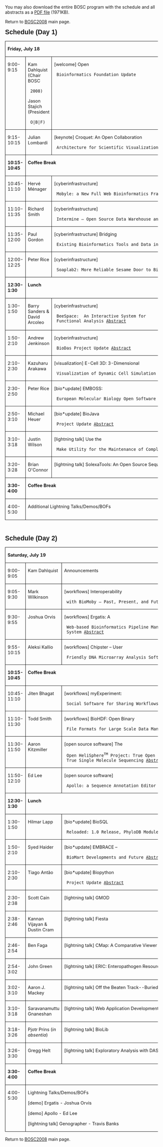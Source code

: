 You may also download the entire BOSC program with the schedule and all abstracts as a [http://www.open-bio.org/w/images/b/b6/BOSC2008_program.pdf PDF file] (1971KB).

Return to [[BOSC_2008 | BOSC2008]] main page.

<div class=Section1>

<p class=MsoNormal style='margin-left:.25in;text-indent:-.25in'><b
style='mso-bidi-font-weight:normal'><span style='font-size:16.0pt;font-family:
Arial'>Schedule (Day 1)</span></b></p>

<table class=MsoTableGrid border=1 cellspacing=0 cellpadding=0
 style='border-collapse:collapse;border:none;mso-border-alt:solid windowtext .5pt;
 mso-yfti-tbllook:480;mso-padding-alt:0in 5.4pt 0in 5.4pt;mso-border-insideh:
 .5pt solid windowtext;mso-border-insidev:.5pt solid windowtext'>
 <tr style='mso-yfti-irow:0;mso-yfti-firstrow:yes'>
  <td width=638 colspan=3 valign=top style='width:6.65in;border:solid windowtext 1.0pt;
  mso-border-alt:solid windowtext .5pt;padding:0in 5.4pt 0in 5.4pt'>
  <p class=MsoNormal><b style='mso-bidi-font-weight:normal'><span
  style='font-size:11.0pt'>Friday, July 18</span></b></p>
  <p class=MsoNormal><b style='mso-bidi-font-weight:normal'><span
  style='font-size:11.0pt'></span></b></p>
  </td>
 </tr>
 <tr style='mso-yfti-irow:1'>
  <td width=95 valign=top style='width:71.4pt;border:solid windowtext 1.0pt;
  border-top:none;mso-border-top-alt:solid windowtext .5pt;mso-border-alt:solid windowtext .5pt;
  padding:0in 5.4pt 0in 5.4pt'>
  <p class=MsoNormal><span style='font-size:11.0pt'>9:00-9:15</span></p>
  </td>
  <td width=136 valign=top style='width:102.0pt;border-top:none;border-left:
  none;border-bottom:solid windowtext 1.0pt;border-right:solid windowtext 1.0pt;
  mso-border-top-alt:solid windowtext .5pt;mso-border-left-alt:solid windowtext .5pt;
  mso-border-alt:solid windowtext .5pt;padding:0in 5.4pt 0in 5.4pt'>
  <p class=MsoNormal><span style='font-size:11.0pt'>Kam Dahlquist (Chair BOSC
  2008)</span></p>
  <p class=MsoNormal><span style='font-size:11.0pt'>Jason Stajich (President
  O|B|F)</span></p>
  </td>
  <td width=407 valign=top style='width:305.4pt;border-top:none;border-left:
  none;border-bottom:solid windowtext 1.0pt;border-right:solid windowtext 1.0pt;
  mso-border-top-alt:solid windowtext .5pt;mso-border-left-alt:solid windowtext .5pt;
  mso-border-alt:solid windowtext .5pt;padding:0in 5.4pt 0in 5.4pt'>
  <p class=MsoNormal><span style='font-size:11.0pt'>[welcome] Open
  Bioinformatics Foundation Update</span></p>
  </td>
 </tr>
 <tr style='mso-yfti-irow:2'>
  <td width=95 valign=top style='width:71.4pt;border:solid windowtext 1.0pt;
  border-top:none;mso-border-top-alt:solid windowtext .5pt;mso-border-alt:solid windowtext .5pt;
  padding:0in 5.4pt 0in 5.4pt'>
  <p class=MsoNormal><span style='font-size:11.0pt'>9:15-10:15</span></p>
  </td>
  <td width=136 valign=top style='width:102.0pt;border-top:none;border-left:
  none;border-bottom:solid windowtext 1.0pt;border-right:solid windowtext 1.0pt;
  mso-border-top-alt:solid windowtext .5pt;mso-border-left-alt:solid windowtext .5pt;
  mso-border-alt:solid windowtext .5pt;padding:0in 5.4pt 0in 5.4pt'>
  <p class=MsoNormal><span style='font-size:11.0pt'>Julian Lombardi</span></p>
  </td>
  <td width=407 valign=top style='width:305.4pt;border-top:none;border-left:
  none;border-bottom:solid windowtext 1.0pt;border-right:solid windowtext 1.0pt;
  mso-border-top-alt:solid windowtext .5pt;mso-border-left-alt:solid windowtext .5pt;
  mso-border-alt:solid windowtext .5pt;padding:0in 5.4pt 0in 5.4pt'>
  <p class=MsoNormal><span lang=EN style='font-size:11.0pt;mso-ansi-language:
  EN;mso-bidi-font-weight:bold'>[keynote] Croquet: An Open Collaboration
  Architecture for Scientific Visualization and Simulation</span><span
  style='font-size:11.0pt'></span></p>
  </td>
 </tr>
 <tr style='mso-yfti-irow:3'>
  <td width=95 valign=top style='width:71.4pt;border:solid windowtext 1.0pt;
  border-top:none;mso-border-top-alt:solid windowtext .5pt;mso-border-alt:solid windowtext .5pt;
  padding:0in 5.4pt 0in 5.4pt'>
  <p class=MsoNormal><b style='mso-bidi-font-weight:normal'><span
  style='font-size:11.0pt'>10:15-10:45</span></b></p>
  </td>
  <td width=543 colspan=2 valign=top style='width:407.4pt;border-top:none;
  border-left:none;border-bottom:solid windowtext 1.0pt;border-right:solid windowtext 1.0pt;
  mso-border-top-alt:solid windowtext .5pt;mso-border-left-alt:solid windowtext .5pt;
  mso-border-alt:solid windowtext .5pt;padding:0in 5.4pt 0in 5.4pt'>
  <p class=MsoNormal><b style='mso-bidi-font-weight:normal'><span
  style='font-size:11.0pt'>Coffee Break</span></b></p>
  <p class=MsoNormal><b style='mso-bidi-font-weight:normal'><span
  style='font-size:11.0pt'></span></b></p>
  </td>
 </tr>
 <tr style='mso-yfti-irow:4'>
  <td width=95 valign=top style='width:71.4pt;border:solid windowtext 1.0pt;
  border-top:none;mso-border-top-alt:solid windowtext .5pt;mso-border-alt:solid windowtext .5pt;
  padding:0in 5.4pt 0in 5.4pt'>
  <p class=MsoNormal><span style='font-size:11.0pt'>10:45-11:10</span></p>
  </td>
  <td width=136 valign=top style='width:102.0pt;border-top:none;border-left:
  none;border-bottom:solid windowtext 1.0pt;border-right:solid windowtext 1.0pt;
  mso-border-top-alt:solid windowtext .5pt;mso-border-left-alt:solid windowtext .5pt;
  mso-border-alt:solid windowtext .5pt;padding:0in 5.4pt 0in 5.4pt'>
  <p class=MsoNormal><span style='font-size:11.0pt'>Hervé Ménager </span></p>
  </td>
  <td width=407 valign=top style='width:305.4pt;border-top:none;border-left:
  none;border-bottom:solid windowtext 1.0pt;border-right:solid windowtext 1.0pt;
  mso-border-top-alt:solid windowtext .5pt;mso-border-left-alt:solid windowtext .5pt;
  mso-border-alt:solid windowtext .5pt;padding:0in 5.4pt 0in 5.4pt'>
  <p class=MsoNormal><span style='font-size:11.0pt'>[cyberinfrastructure]
  Mobyle: a New Full Web Bioinformatics Framework [http://www.open-bio.org/w/images/c/c7/Menager_Mobyle_abstract.pdf Abstract]</span></p>
  </td>
 </tr>
 <tr style='mso-yfti-irow:5'>
  <td width=95 valign=top style='width:71.4pt;border:solid windowtext 1.0pt;
  border-top:none;mso-border-top-alt:solid windowtext .5pt;mso-border-alt:solid windowtext .5pt;
  padding:0in 5.4pt 0in 5.4pt'>
  <p class=MsoNormal><span style='font-size:11.0pt'>11:10-11:35</span></p>
  </td>
  <td width=136 valign=top style='width:102.0pt;border-top:none;border-left:
  none;border-bottom:solid windowtext 1.0pt;border-right:solid windowtext 1.0pt;
  mso-border-top-alt:solid windowtext .5pt;mso-border-left-alt:solid windowtext .5pt;
  mso-border-alt:solid windowtext .5pt;padding:0in 5.4pt 0in 5.4pt'>
  <p class=MsoNormal><span style='font-size:11.0pt'>Richard Smith</span></p>
  </td>
  <td width=407 valign=top style='width:305.4pt;border-top:none;border-left:
  none;border-bottom:solid windowtext 1.0pt;border-right:solid windowtext 1.0pt;
  mso-border-top-alt:solid windowtext .5pt;mso-border-left-alt:solid windowtext .5pt;
  mso-border-alt:solid windowtext .5pt;padding:0in 5.4pt 0in 5.4pt'>
  <p class=MsoNormal><span style='font-size:11.0pt'>[cyberinfrastructure]
  Intermine – Open Source Data Warehouse and Query Interface [http://www.open-bio.org/w/images/e/e5/Smith_R_Intermine_abstract.pdf Abstract]</span></p>
  </td>
 </tr>
 <tr style='mso-yfti-irow:6'>
  <td width=95 valign=top style='width:71.4pt;border:solid windowtext 1.0pt;
  border-top:none;mso-border-top-alt:solid windowtext .5pt;mso-border-alt:solid windowtext .5pt;
  padding:0in 5.4pt 0in 5.4pt'>
  <p class=MsoNormal><span style='font-size:11.0pt'>11:35-12:00</span></p>
  </td>
  <td width=136 valign=top style='width:102.0pt;border-top:none;border-left:
  none;border-bottom:solid windowtext 1.0pt;border-right:solid windowtext 1.0pt;
  mso-border-top-alt:solid windowtext .5pt;mso-border-left-alt:solid windowtext .5pt;
  mso-border-alt:solid windowtext .5pt;padding:0in 5.4pt 0in 5.4pt'>
  <p class=MsoNormal><span style='font-size:11.0pt'>Paul Gordon</span></p>
  </td>
  <td width=407 valign=top style='width:305.4pt;border-top:none;border-left:
  none;border-bottom:solid windowtext 1.0pt;border-right:solid windowtext 1.0pt;
  mso-border-top-alt:solid windowtext .5pt;mso-border-left-alt:solid windowtext .5pt;
  mso-border-alt:solid windowtext .5pt;padding:0in 5.4pt 0in 5.4pt'>
  <p class=MsoNormal><span style='font-size:11.0pt'>[cyberinfrastructure] Bridging
  Existing Bioinformatics Tools and Data into Semantic Web Services [http://www.open-bio.org/w/images/6/69/Gordon_SemanticWeb_abstract.pdf Abstract]</span></p>
  </td>
 </tr>
 <tr style='mso-yfti-irow:7'>
  <td width=95 valign=top style='width:71.4pt;border:solid windowtext 1.0pt;
  border-top:none;mso-border-top-alt:solid windowtext .5pt;mso-border-alt:solid windowtext .5pt;
  padding:0in 5.4pt 0in 5.4pt'>
  <p class=MsoNormal><span style='font-size:11.0pt'>12:00-12:25</span></p>
  </td>
  <td width=136 valign=top style='width:102.0pt;border-top:none;border-left:
  none;border-bottom:solid windowtext 1.0pt;border-right:solid windowtext 1.0pt;
  mso-border-top-alt:solid windowtext .5pt;mso-border-left-alt:solid windowtext .5pt;
  mso-border-alt:solid windowtext .5pt;padding:0in 5.4pt 0in 5.4pt'>
  <p class=MsoNormal><span style='font-size:11.0pt'>Peter Rice</span></p>
  </td>
  <td width=407 valign=top style='width:305.4pt;border-top:none;border-left:
  none;border-bottom:solid windowtext 1.0pt;border-right:solid windowtext 1.0pt;
  mso-border-top-alt:solid windowtext .5pt;mso-border-left-alt:solid windowtext .5pt;
  mso-border-alt:solid windowtext .5pt;padding:0in 5.4pt 0in 5.4pt'>
  <p class=MsoNormal><span style='font-size:11.0pt'>[cyberinfrastructure]
  Soaplab2: More Reliable Sesame Door to Bioinformatics Programs [http://www.open-bio.org/w/images/3/3c/Rice_Soaplab2_abstract.pdf Abstract]</span></p>
  </td>
 </tr>
 <tr style='mso-yfti-irow:8'>
  <td width=95 valign=top style='width:71.4pt;border:solid windowtext 1.0pt;
  border-top:none;mso-border-top-alt:solid windowtext .5pt;mso-border-alt:solid windowtext .5pt;
  padding:0in 5.4pt 0in 5.4pt'>
  <p class=MsoNormal><b style='mso-bidi-font-weight:normal'><span
  style='font-size:11.0pt'>12:30-1:30</span></b></p>
  </td>
  <td width=543 colspan=2 valign=top style='width:407.4pt;border-top:none;
  border-left:none;border-bottom:solid windowtext 1.0pt;border-right:solid windowtext 1.0pt;
  mso-border-top-alt:solid windowtext .5pt;mso-border-left-alt:solid windowtext .5pt;
  mso-border-alt:solid windowtext .5pt;padding:0in 5.4pt 0in 5.4pt'>
  <p class=MsoNormal><b style='mso-bidi-font-weight:normal'><span
  style='font-size:11.0pt'>Lunch</span></b></p>
  <p class=MsoNormal><b style='mso-bidi-font-weight:normal'><span
  style='font-size:11.0pt'></span></b></p>
  </td>
 </tr>
 <tr style='mso-yfti-irow:9'>
  <td width=95 valign=top style='width:71.4pt;border:solid windowtext 1.0pt;
  border-top:none;mso-border-top-alt:solid windowtext .5pt;mso-border-alt:solid windowtext .5pt;
  padding:0in 5.4pt 0in 5.4pt'>
  <p class=MsoNormal><span style='font-size:11.0pt'>1:30-1:50</span></p>
  </td>
  <td width=136 valign=top style='width:102.0pt;border-top:none;border-left:
  none;border-bottom:solid windowtext 1.0pt;border-right:solid windowtext 1.0pt;
  mso-border-top-alt:solid windowtext .5pt;mso-border-left-alt:solid windowtext .5pt;
  mso-border-alt:solid windowtext .5pt;padding:0in 5.4pt 0in 5.4pt'>
  <p class=MsoNormal><span style='font-size:11.0pt'>Barry Sanders &amp; David Arcoleo</span></p>
  </td>
  <td width=407 valign=top style='width:305.4pt;border-top:none;border-left:
  none;border-bottom:solid windowtext 1.0pt;border-right:solid windowtext 1.0pt;
  mso-border-top-alt:solid windowtext .5pt;mso-border-left-alt:solid windowtext .5pt;
  mso-border-alt:solid windowtext .5pt;padding:0in 5.4pt 0in 5.4pt'>
  <p class=MsoNormal><span style='font-size:11.0pt'>[cyberinfrastructure]
  BeeSpace:<span style='mso-spacerun:yes'>  </span>An Interactive System for
  Functional Analysis [http://www.open-bio.org/w/images/2/27/Sanders_Arcoleo_BeeSpace_abstract.pdf Abstract]</span></p>
  </td>
 </tr>
 <tr style='mso-yfti-irow:10'>
  <td width=95 valign=top style='width:71.4pt;border:solid windowtext 1.0pt;
  border-top:none;mso-border-top-alt:solid windowtext .5pt;mso-border-alt:solid windowtext .5pt;
  padding:0in 5.4pt 0in 5.4pt'>
  <p class=MsoNormal><span style='font-size:11.0pt'>1:50-2:10</span></p>
  </td>
  <td width=136 valign=top style='width:102.0pt;border-top:none;border-left:
  none;border-bottom:solid windowtext 1.0pt;border-right:solid windowtext 1.0pt;
  mso-border-top-alt:solid windowtext .5pt;mso-border-left-alt:solid windowtext .5pt;
  mso-border-alt:solid windowtext .5pt;padding:0in 5.4pt 0in 5.4pt'>
  <p class=MsoNormal><span style='font-size:11.0pt'>Andrew Jenkinson</span></p>
  <p class=MsoNormal><span style='font-size:11.0pt'></span></p>
  </td>
  <td width=407 valign=top style='width:305.4pt;border-top:none;border-left:
  none;border-bottom:solid windowtext 1.0pt;border-right:solid windowtext 1.0pt;
  mso-border-top-alt:solid windowtext .5pt;mso-border-left-alt:solid windowtext .5pt;
  mso-border-alt:solid windowtext .5pt;padding:0in 5.4pt 0in 5.4pt'>
  <p class=MsoNormal><span style='font-size:11.0pt'>[cyberinfrastructure]
  BioDas Project Update [http://www.open-bio.org/w/images/6/6c/Jenkinson_BioDas_abstract.pdf Abstract]</span></p>
  </td>
 </tr>
 <tr style='mso-yfti-irow:11'>
  <td width=95 valign=top style='width:71.4pt;border:solid windowtext 1.0pt;
  border-top:none;mso-border-top-alt:solid windowtext .5pt;mso-border-alt:solid windowtext .5pt;
  padding:0in 5.4pt 0in 5.4pt'>
  <p class=MsoNormal><span style='font-size:11.0pt'>2:10-2:30</span></p>
  </td>
  <td width=136 valign=top style='width:102.0pt;border-top:none;border-left:
  none;border-bottom:solid windowtext 1.0pt;border-right:solid windowtext 1.0pt;
  mso-border-top-alt:solid windowtext .5pt;mso-border-left-alt:solid windowtext .5pt;
  mso-border-alt:solid windowtext .5pt;padding:0in 5.4pt 0in 5.4pt'>
  <p class=MsoNormal><span style='font-size:11.0pt'>Kazuharu Arakawa</span></p>
  </td>
  <td width=407 valign=top style='width:305.4pt;border-top:none;border-left:
  none;border-bottom:solid windowtext 1.0pt;border-right:solid windowtext 1.0pt;
  mso-border-top-alt:solid windowtext .5pt;mso-border-left-alt:solid windowtext .5pt;
  mso-border-alt:solid windowtext .5pt;padding:0in 5.4pt 0in 5.4pt'>
  <p class=MsoNormal><span style='font-size:11.0pt'>[visualization] E-Cell 3D: 3-Dimensional
  Visualization of Dynamic Cell Simulation [http://www.open-bio.org/w/images/2/20/Arakawa_E-Cell3D_abstract.pdf Abstract]</span></p>
  </td>
 </tr>
 <tr style='mso-yfti-irow:12'>
  <td width=95 valign=top style='width:71.4pt;border:solid windowtext 1.0pt;
  border-top:none;mso-border-top-alt:solid windowtext .5pt;mso-border-alt:solid windowtext .5pt;
  padding:0in 5.4pt 0in 5.4pt'>
  <p class=MsoNormal><span style='font-size:11.0pt'>2:30-2:50</span></p>
  </td>
  <td width=136 valign=top style='width:102.0pt;border-top:none;border-left:
  none;border-bottom:solid windowtext 1.0pt;border-right:solid windowtext 1.0pt;
  mso-border-top-alt:solid windowtext .5pt;mso-border-left-alt:solid windowtext .5pt;
  mso-border-alt:solid windowtext .5pt;padding:0in 5.4pt 0in 5.4pt'>
  <p class=MsoNormal><span style='font-size:11.0pt'>Peter Rice</span></p>
  </td>
  <td width=407 valign=top style='width:305.4pt;border-top:none;border-left:
  none;border-bottom:solid windowtext 1.0pt;border-right:solid windowtext 1.0pt;
  mso-border-top-alt:solid windowtext .5pt;mso-border-left-alt:solid windowtext .5pt;
  mso-border-alt:solid windowtext .5pt;padding:0in 5.4pt 0in 5.4pt'>
  <p class=MsoNormal><span style='font-size:11.0pt'>[bio*update] EMBOSS:
  European Molecular Biology Open Software Suite [http://www.open-bio.org/w/images/c/ca/Rice_EMBOSS_abstract.pdf Abstract]</span></p>
  </td>
 </tr>
 <tr style='mso-yfti-irow:13'>
  <td width=95 valign=top style='width:71.4pt;border:solid windowtext 1.0pt;
  border-top:none;mso-border-top-alt:solid windowtext .5pt;mso-border-alt:solid windowtext .5pt;
  padding:0in 5.4pt 0in 5.4pt'>
  <p class=MsoNormal><span style='font-size:11.0pt'>2:50-3:10</span></p>
  </td>
  <td width=136 valign=top style='width:102.0pt;border-top:none;border-left:
  none;border-bottom:solid windowtext 1.0pt;border-right:solid windowtext 1.0pt;
  mso-border-top-alt:solid windowtext .5pt;mso-border-left-alt:solid windowtext .5pt;
  mso-border-alt:solid windowtext .5pt;padding:0in 5.4pt 0in 5.4pt'>
  <p class=MsoNormal><span style='font-size:11.0pt'>Michael Heuer</span></p>
  <p class=MsoNormal><span style='font-size:11.0pt'></span></p>
  </td>
  <td width=407 valign=top style='width:305.4pt;border-top:none;border-left:
  none;border-bottom:solid windowtext 1.0pt;border-right:solid windowtext 1.0pt;
  mso-border-top-alt:solid windowtext .5pt;mso-border-left-alt:solid windowtext .5pt;
  mso-border-alt:solid windowtext .5pt;padding:0in 5.4pt 0in 5.4pt'>
  <p class=MsoNormal><span style='font-size:11.0pt'>[bio*update] BioJava
  Project Update [http://www.open-bio.org/w/images/1/10/Heuer_BioJava_abstract.pdf Abstract]</span></p>
  </td>
 </tr>
 <tr style='mso-yfti-irow:14'>
  <td width=95 valign=top style='width:71.4pt;border:solid windowtext 1.0pt;
  border-top:none;mso-border-top-alt:solid windowtext .5pt;mso-border-alt:solid windowtext .5pt;
  padding:0in 5.4pt 0in 5.4pt'>
  <p class=MsoNormal><span style='font-size:11.0pt'>3:10-3:18</span></p>
  </td>
  <td width=136 valign=top style='width:102.0pt;border-top:none;border-left:
  none;border-bottom:solid windowtext 1.0pt;border-right:solid windowtext 1.0pt;
  mso-border-top-alt:solid windowtext .5pt;mso-border-left-alt:solid windowtext .5pt;
  mso-border-alt:solid windowtext .5pt;padding:0in 5.4pt 0in 5.4pt'>
  <p class=MsoNormal><span style='font-size:11.0pt'>Justin Wilson</span></p>
  </td>
  <td width=407 valign=top style='width:305.4pt;border-top:none;border-left:
  none;border-bottom:solid windowtext 1.0pt;border-right:solid windowtext 1.0pt;
  mso-border-top-alt:solid windowtext .5pt;mso-border-left-alt:solid windowtext .5pt;
  mso-border-alt:solid windowtext .5pt;padding:0in 5.4pt 0in 5.4pt'>
  <p class=MsoNormal><span style='font-size:11.0pt'>[lightning talk] Use the
  Make Utility for the Maintenance of Complex Bioinformatics Pipelines [http://www.open-bio.org/w/images/a/a9/Wilson_Make_abstract.pdf Abstract]</span></p>
  </td>
 </tr>
<tr style='mso-yfti-irow:14'>
  <td width=95 valign=top style='width:71.4pt;border:solid windowtext 1.0pt;
  border-top:none;mso-border-top-alt:solid windowtext .5pt;mso-border-alt:solid windowtext .5pt;
  padding:0in 5.4pt 0in 5.4pt'>
  <p class=MsoNormal><span style='font-size:11.0pt'>3:20-3:28</span></p>
  </td>
  <td width=136 valign=top style='width:102.0pt;border-top:none;border-left:
  none;border-bottom:solid windowtext 1.0pt;border-right:solid windowtext 1.0pt;
  mso-border-top-alt:solid windowtext .5pt;mso-border-left-alt:solid windowtext .5pt;
  mso-border-alt:solid windowtext .5pt;padding:0in 5.4pt 0in 5.4pt'>
  <p class=MsoNormal><span style='font-size:11.0pt'>Brian O'Connor</span></p>
  </td>
  <td width=407 valign=top style='width:305.4pt;border-top:none;border-left:
  none;border-bottom:solid windowtext 1.0pt;border-right:solid windowtext 1.0pt;
  mso-border-top-alt:solid windowtext .5pt;mso-border-left-alt:solid windowtext .5pt;
  mso-border-alt:solid windowtext .5pt;padding:0in 5.4pt 0in 5.4pt'>
  <p class=MsoNormal><span style='font-size:11.0pt'>[lightning talk] SolexaTools: An Open Source Sequence Analysis Framework [http://www.open-bio.org/w/images/6/63/OConnor_SolexaTools_abstract.pdf Abstract]</span></p>
  </td>
 </tr> 
 <tr style='mso-yfti-irow:16'>
  <td width=95 valign=top style='width:71.4pt;border:solid windowtext 1.0pt;
  border-top:none;mso-border-top-alt:solid windowtext .5pt;mso-border-alt:solid windowtext .5pt;
  padding:0in 5.4pt 0in 5.4pt'>
  <p class=MsoNormal><b style='mso-bidi-font-weight:normal'><span
  style='font-size:11.0pt'>3:30-4:00</span></b></p>
  </td>
  <td width=543 colspan=2 valign=top style='width:407.4pt;border-top:none;
  border-left:none;border-bottom:solid windowtext 1.0pt;border-right:solid windowtext 1.0pt;
  mso-border-top-alt:solid windowtext .5pt;mso-border-left-alt:solid windowtext .5pt;
  mso-border-alt:solid windowtext .5pt;padding:0in 5.4pt 0in 5.4pt'>
  <p class=MsoNormal><b style='mso-bidi-font-weight:normal'><span
  style='font-size:11.0pt'>Coffee Break</span></b></p>
  <p class=MsoNormal><b style='mso-bidi-font-weight:normal'><span
  style='font-size:11.0pt'></span></b></p>
  </td>
 </tr>
 <tr style='mso-yfti-irow:17;mso-yfti-lastrow:yes'>
  <td width=95 valign=top style='width:71.4pt;border:solid windowtext 1.0pt;
  border-top:none;mso-border-top-alt:solid windowtext .5pt;mso-border-alt:solid windowtext .5pt;
  padding:0in 5.4pt 0in 5.4pt'>
  <p class=MsoNormal><span style='font-size:11.0pt'>4:00-5:30</span></p>
  </td>
  <td width=543 colspan=2 valign=top style='width:407.4pt;border-top:none;
  border-left:none;border-bottom:solid windowtext 1.0pt;border-right:solid windowtext 1.0pt;
  mso-border-top-alt:solid windowtext .5pt;mso-border-left-alt:solid windowtext .5pt;
  mso-border-alt:solid windowtext .5pt;padding:0in 5.4pt 0in 5.4pt'>
  <p class=MsoNormal><span style='font-size:11.0pt'>Additional Lightning Talks/Demos/BOFs</span></p>
  <p class=MsoNormal><span style='font-size:11.0pt'></span></p>
  </td>
 </tr>
</table>

<p class=MsoNormal></p>

<span style='font-size:12.0pt;font-family:"Times New Roman";mso-fareast-font-family:
"Times New Roman";mso-ansi-language:EN-US;mso-fareast-language:EN-US;
mso-bidi-language:AR-SA'><br clear=all style='page-break-before:always'>
</span>

<p class=MsoNormal style='margin-left:.25in;text-indent:-.25in'><b
style='mso-bidi-font-weight:normal'><span style='font-size:16.0pt;font-family:
Arial'>Schedule (Day 2)</span></b></p>

<p class=MsoNormal></p>

<table class=MsoTableGrid border=1 cellspacing=0 cellpadding=0
 style='border-collapse:collapse;border:none;mso-border-alt:solid windowtext .5pt;
 mso-yfti-tbllook:480;mso-padding-alt:0in 5.4pt 0in 5.4pt;mso-border-insideh:
 .5pt solid windowtext;mso-border-insidev:.5pt solid windowtext'>
 <tr style='mso-yfti-irow:0;mso-yfti-firstrow:yes'>
  <td width=638 colspan=3 valign=top style='width:6.65in;border:solid windowtext 1.0pt;
  mso-border-alt:solid windowtext .5pt;padding:0in 5.4pt 0in 5.4pt'>
  <p class=MsoNormal><b style='mso-bidi-font-weight:normal'><span
  style='font-size:11.0pt'>Saturday, July 19</span></b></p>
  <p class=MsoNormal><b style='mso-bidi-font-weight:normal'><span
  style='font-size:11.0pt'></span></b></p>
  </td>
 </tr>
 <tr style='mso-yfti-irow:1'>
  <td width=95 valign=top style='width:71.4pt;border:solid windowtext 1.0pt;
  border-top:none;mso-border-top-alt:solid windowtext .5pt;mso-border-alt:solid windowtext .5pt;
  padding:0in 5.4pt 0in 5.4pt'>
  <p class=MsoNormal><span style='font-size:11.0pt'>9:00-9:05</span></p>
  </td>
  <td width=136 valign=top style='width:102.0pt;border-top:none;border-left:
  none;border-bottom:solid windowtext 1.0pt;border-right:solid windowtext 1.0pt;
  mso-border-top-alt:solid windowtext .5pt;mso-border-left-alt:solid windowtext .5pt;
  mso-border-alt:solid windowtext .5pt;padding:0in 5.4pt 0in 5.4pt'>
  <p class=MsoNormal><span style='font-size:11.0pt'>Kam Dahlquist</span></p>
  <p class=MsoNormal><span style='font-size:11.0pt'></span></p>
  </td>
  <td width=407 valign=top style='width:305.4pt;border-top:none;border-left:
  none;border-bottom:solid windowtext 1.0pt;border-right:solid windowtext 1.0pt;
  mso-border-top-alt:solid windowtext .5pt;mso-border-left-alt:solid windowtext .5pt;
  mso-border-alt:solid windowtext .5pt;padding:0in 5.4pt 0in 5.4pt'>
  <p class=MsoNormal><span style='font-size:11.0pt'>Announcements</span></p>
  </td>
 </tr>
 <tr style='mso-yfti-irow:2'>
  <td width=95 valign=top style='width:71.4pt;border:solid windowtext 1.0pt;
  border-top:none;mso-border-top-alt:solid windowtext .5pt;mso-border-alt:solid windowtext .5pt;
  padding:0in 5.4pt 0in 5.4pt'>
  <p class=MsoNormal><span style='font-size:11.0pt'>9:05-9:30</span></p>
  </td>
  <td width=136 valign=top style='width:102.0pt;border-top:none;border-left:
  none;border-bottom:solid windowtext 1.0pt;border-right:solid windowtext 1.0pt;
  mso-border-top-alt:solid windowtext .5pt;mso-border-left-alt:solid windowtext .5pt;
  mso-border-alt:solid windowtext .5pt;padding:0in 5.4pt 0in 5.4pt'>
  <p class=MsoNormal><span style='font-size:11.0pt'>Mark Wilkinson</span></p>
  </td>
  <td width=407 valign=top style='width:305.4pt;border-top:none;border-left:
  none;border-bottom:solid windowtext 1.0pt;border-right:solid windowtext 1.0pt;
  mso-border-top-alt:solid windowtext .5pt;mso-border-left-alt:solid windowtext .5pt;
  mso-border-alt:solid windowtext .5pt;padding:0in 5.4pt 0in 5.4pt'>
  <p class=MsoNormal><span style='font-size:11.0pt'>[workflows] Interoperability
  with BioMoby – Past, Present, and Future [http://www.open-bio.org/w/images/d/da/Wilkinson_BioMoby_abstract.pdf Abstract]</span></p>
  </td>
 </tr>
 <tr style='mso-yfti-irow:3'>
  <td width=95 valign=top style='width:71.4pt;border:solid windowtext 1.0pt;
  border-top:none;mso-border-top-alt:solid windowtext .5pt;mso-border-alt:solid windowtext .5pt;
  padding:0in 5.4pt 0in 5.4pt'>
  <p class=MsoNormal><span style='font-size:11.0pt'>9:30-9:55</span></p>
  </td>
  <td width=136 valign=top style='width:102.0pt;border-top:none;border-left:
  none;border-bottom:solid windowtext 1.0pt;border-right:solid windowtext 1.0pt;
  mso-border-top-alt:solid windowtext .5pt;mso-border-left-alt:solid windowtext .5pt;
  mso-border-alt:solid windowtext .5pt;padding:0in 5.4pt 0in 5.4pt'>
  <p class=MsoNormal><span style='font-size:11.0pt'>Joshua Orvis</span></p>
  </td>
  <td width=407 valign=top style='width:305.4pt;border-top:none;border-left:
  none;border-bottom:solid windowtext 1.0pt;border-right:solid windowtext 1.0pt;
  mso-border-top-alt:solid windowtext .5pt;mso-border-left-alt:solid windowtext .5pt;
  mso-border-alt:solid windowtext .5pt;padding:0in 5.4pt 0in 5.4pt'>
  <p class=MsoNormal><span style='font-size:11.0pt'>[workflows] Ergatis: A
  Web-based Bioinformatics Pipeline Management and Collaborative Development
  System [http://www.open-bio.org/w/images/5/59/Orvis_Ergatis_abstract.pdf Abstract]</span></p>
  </td>
 </tr>
 <tr style='mso-yfti-irow:4'>
  <td width=95 valign=top style='width:71.4pt;border:solid windowtext 1.0pt;
  border-top:none;mso-border-top-alt:solid windowtext .5pt;mso-border-alt:solid windowtext .5pt;
  padding:0in 5.4pt 0in 5.4pt'>
  <p class=MsoNormal><span style='font-size:11.0pt'>9:55-10:15</span></p>
  </td>
  <td width=136 valign=top style='width:102.0pt;border-top:none;border-left:
  none;border-bottom:solid windowtext 1.0pt;border-right:solid windowtext 1.0pt;
  mso-border-top-alt:solid windowtext .5pt;mso-border-left-alt:solid windowtext .5pt;
  mso-border-alt:solid windowtext .5pt;padding:0in 5.4pt 0in 5.4pt'>
  <p class=MsoNormal><span style='font-size:11.0pt'>Aleksi Kallio</span></p>
  </td>
  <td width=407 valign=top style='width:305.4pt;border-top:none;border-left:
  none;border-bottom:solid windowtext 1.0pt;border-right:solid windowtext 1.0pt;
  mso-border-top-alt:solid windowtext .5pt;mso-border-left-alt:solid windowtext .5pt;
  mso-border-alt:solid windowtext .5pt;padding:0in 5.4pt 0in 5.4pt'>
  <p class=MsoNormal><span style='font-size:11.0pt'>[workflows] Chipster – User
  Friendly DNA Microarray Analysis Software [http://www.open-bio.org/w/images/7/7e/Kallio_Chipster_abstract.pdf Abstract]</span></p>
  </td>
 </tr>
 <tr style='mso-yfti-irow:5'>
  <td width=95 valign=top style='width:71.4pt;border:solid windowtext 1.0pt;
  border-top:none;mso-border-top-alt:solid windowtext .5pt;mso-border-alt:solid windowtext .5pt;
  padding:0in 5.4pt 0in 5.4pt'>
  <p class=MsoNormal><b style='mso-bidi-font-weight:normal'><span
  style='font-size:11.0pt'>10:15-10:45</span></b></p>
  </td>
  <td width=543 colspan=2 valign=top style='width:407.4pt;border-top:none;
  border-left:none;border-bottom:solid windowtext 1.0pt;border-right:solid windowtext 1.0pt;
  mso-border-top-alt:solid windowtext .5pt;mso-border-left-alt:solid windowtext .5pt;
  mso-border-alt:solid windowtext .5pt;padding:0in 5.4pt 0in 5.4pt'>
  <p class=MsoNormal><b style='mso-bidi-font-weight:normal'><span
  style='font-size:11.0pt'>Coffee Break</span></b></p>
  <p class=MsoNormal><b style='mso-bidi-font-weight:normal'><span
  style='font-size:11.0pt'></span></b></p>
  </td>
 </tr>
 <tr style='mso-yfti-irow:6'>
  <td width=95 valign=top style='width:71.4pt;border:solid windowtext 1.0pt;
  border-top:none;mso-border-top-alt:solid windowtext .5pt;mso-border-alt:solid windowtext .5pt;
  padding:0in 5.4pt 0in 5.4pt'>
  <p class=MsoNormal><span style='font-size:11.0pt'>10:45-11:10</span></p>
  </td>
  <td width=136 valign=top style='width:102.0pt;border-top:none;border-left:
  none;border-bottom:solid windowtext 1.0pt;border-right:solid windowtext 1.0pt;
  mso-border-top-alt:solid windowtext .5pt;mso-border-left-alt:solid windowtext .5pt;
  mso-border-alt:solid windowtext .5pt;padding:0in 5.4pt 0in 5.4pt'>
  <p class=MsoNormal><span style='font-size:11.0pt'>Jiten Bhagat</span></p>
  </td>
  <td width=407 valign=top style='width:305.4pt;border-top:none;border-left:
  none;border-bottom:solid windowtext 1.0pt;border-right:solid windowtext 1.0pt;
  mso-border-top-alt:solid windowtext .5pt;mso-border-left-alt:solid windowtext .5pt;
  mso-border-alt:solid windowtext .5pt;padding:0in 5.4pt 0in 5.4pt'>
  <p class=MsoNormal><span style='font-size:11.0pt'>[workflows] myExperiment:
  Social Software for Sharing Workflows [http://www.open-bio.org/w/images/7/75/Bhagat_myExperiment_abstract.pdf Abstract]</span></p>
  </td>
 </tr>
 <tr style='mso-yfti-irow:7'>
  <td width=95 valign=top style='width:71.4pt;border:solid windowtext 1.0pt;
  border-top:none;mso-border-top-alt:solid windowtext .5pt;mso-border-alt:solid windowtext .5pt;
  padding:0in 5.4pt 0in 5.4pt'>
  <p class=MsoNormal><span style='font-size:11.0pt'>11:10-11:30</span></p>
  </td>
  <td width=136 valign=top style='width:102.0pt;border-top:none;border-left:
  none;border-bottom:solid windowtext 1.0pt;border-right:solid windowtext 1.0pt;
  mso-border-top-alt:solid windowtext .5pt;mso-border-left-alt:solid windowtext .5pt;
  mso-border-alt:solid windowtext .5pt;padding:0in 5.4pt 0in 5.4pt'>
  <p class=MsoNormal><span style='font-size:11.0pt'>Todd Smith</span></p>
  </td>
  <td width=407 valign=top style='width:305.4pt;border-top:none;border-left:
  none;border-bottom:solid windowtext 1.0pt;border-right:solid windowtext 1.0pt;
  mso-border-top-alt:solid windowtext .5pt;mso-border-left-alt:solid windowtext .5pt;
  mso-border-alt:solid windowtext .5pt;padding:0in 5.4pt 0in 5.4pt'>
  <p class=MsoNormal><span style='font-size:11.0pt'>[workflows] BioHDF: Open Binary
  File Formats for Large Scale Data Management [http://www.open-bio.org/w/images/9/92/Smith_T_BioHDF_abstract.pdf Abstract]</span></p>
  </td>
 </tr>
 <tr style='mso-yfti-irow:8'>
  <td width=95 valign=top style='width:71.4pt;border:solid windowtext 1.0pt;
  border-top:none;mso-border-top-alt:solid windowtext .5pt;mso-border-alt:solid windowtext .5pt;
  padding:0in 5.4pt 0in 5.4pt'>
  <p class=MsoNormal><span style='font-size:11.0pt'>11:30-11:50</span></p>
  </td>
  <td width=136 valign=top style='width:102.0pt;border-top:none;border-left:
  none;border-bottom:solid windowtext 1.0pt;border-right:solid windowtext 1.0pt;
  mso-border-top-alt:solid windowtext .5pt;mso-border-left-alt:solid windowtext .5pt;
  mso-border-alt:solid windowtext .5pt;padding:0in 5.4pt 0in 5.4pt'>
  <p class=MsoNormal><span style='font-size:11.0pt'>Aaron Kitzmiller</span></p>
  </td>
  <td width=407 valign=top style='width:305.4pt;border-top:none;border-left:
  none;border-bottom:solid windowtext 1.0pt;border-right:solid windowtext 1.0pt;
  mso-border-top-alt:solid windowtext .5pt;mso-border-left-alt:solid windowtext .5pt;
  mso-border-alt:solid windowtext .5pt;padding:0in 5.4pt 0in 5.4pt'>
  <p class=MsoNormal><span style='font-size:11.0pt'>[open source software] The
  Open HeliSphere<sup>TM</sup> Project: True Open Source from the Inventors of
  True Single Molecule Sequencing [http://www.open-bio.org/w/images/f/fb/Kitzmiller_OpenHeliSphere_abstract.pdf Abstract]</span></p>
  </td>
 </tr>
 <tr style='mso-yfti-irow:9'>
  <td width=95 valign=top style='width:71.4pt;border:solid windowtext 1.0pt;
  border-top:none;mso-border-top-alt:solid windowtext .5pt;mso-border-alt:solid windowtext .5pt;
  padding:0in 5.4pt 0in 5.4pt'>
  <p class=MsoNormal><span style='font-size:11.0pt'>11:50-12:10</span></p>
  </td>
  <td width=136 valign=top style='width:102.0pt;border-top:none;border-left:
  none;border-bottom:solid windowtext 1.0pt;border-right:solid windowtext 1.0pt;
  mso-border-top-alt:solid windowtext .5pt;mso-border-left-alt:solid windowtext .5pt;
  mso-border-alt:solid windowtext .5pt;padding:0in 5.4pt 0in 5.4pt'>
  <p class=MsoNormal><span style='font-size:11.0pt'>Ed Lee</span></p>
  </td>
  <td width=407 valign=top style='width:305.4pt;border-top:none;border-left:
  none;border-bottom:solid windowtext 1.0pt;border-right:solid windowtext 1.0pt;
  mso-border-top-alt:solid windowtext .5pt;mso-border-left-alt:solid windowtext .5pt;
  mso-border-alt:solid windowtext .5pt;padding:0in 5.4pt 0in 5.4pt'>
  <p class=MsoNormal><span style='font-size:11.0pt'>[open source software]
  Apollo: a Sequence Annotation Editor (with demonstration to follow) [http://www.open-bio.org/w/images/3/3a/Lee_Apollo_abstract.pdf Abstract]</span></p>
  </td>
 </tr>
 <tr style='mso-yfti-irow:10'>
  <td width=95 valign=top style='width:71.4pt;border:solid windowtext 1.0pt;
  border-top:none;mso-border-top-alt:solid windowtext .5pt;mso-border-alt:solid windowtext .5pt;
  padding:0in 5.4pt 0in 5.4pt'>
  <p class=MsoNormal><b style='mso-bidi-font-weight:normal'><span
  style='font-size:11.0pt'>12:30-1:30</span></b></p>
  </td>
  <td width=543 colspan=2 valign=top style='width:407.4pt;border-top:none;
  border-left:none;border-bottom:solid windowtext 1.0pt;border-right:solid windowtext 1.0pt;
  mso-border-top-alt:solid windowtext .5pt;mso-border-left-alt:solid windowtext .5pt;
  mso-border-alt:solid windowtext .5pt;padding:0in 5.4pt 0in 5.4pt'>
  <p class=MsoNormal><b style='mso-bidi-font-weight:normal'><span
  style='font-size:11.0pt'>Lunch</span></b></p>
  <p class=MsoNormal><b style='mso-bidi-font-weight:normal'><span
  style='font-size:11.0pt'></span></b></p>
  </td>
 </tr>
 <tr style='mso-yfti-irow:11'>
  <td width=95 valign=top style='width:71.4pt;border:solid windowtext 1.0pt;
  border-top:none;mso-border-top-alt:solid windowtext .5pt;mso-border-alt:solid windowtext .5pt;
  padding:0in 5.4pt 0in 5.4pt'>
  <p class=MsoNormal><span style='font-size:11.0pt'>1:30-1:50</span></p>
  </td>
  <td width=136 valign=top style='width:102.0pt;border-top:none;border-left:
  none;border-bottom:solid windowtext 1.0pt;border-right:solid windowtext 1.0pt;
  mso-border-top-alt:solid windowtext .5pt;mso-border-left-alt:solid windowtext .5pt;
  mso-border-alt:solid windowtext .5pt;padding:0in 5.4pt 0in 5.4pt'>
  <p class=MsoNormal><span style='font-size:11.0pt'>Hilmar Lapp</span></p>
  </td>
  <td width=407 valign=top style='width:305.4pt;border-top:none;border-left:
  none;border-bottom:solid windowtext 1.0pt;border-right:solid windowtext 1.0pt;
  mso-border-top-alt:solid windowtext .5pt;mso-border-left-alt:solid windowtext .5pt;
  mso-border-alt:solid windowtext .5pt;padding:0in 5.4pt 0in 5.4pt'>
  <p class=MsoNormal><span style='font-size:11.0pt'>[bio*update] BioSQL
  Reloaded: 1.0 Release, PhyloDB Module, and Future Features [http://www.open-bio.org/w/images/3/3b/Lapp_BioSQL_abstract.pdf Abstract]</span></p>
  </td>
 </tr>
 <tr style='mso-yfti-irow:12'>
  <td width=95 valign=top style='width:71.4pt;border:solid windowtext 1.0pt;
  border-top:none;mso-border-top-alt:solid windowtext .5pt;mso-border-alt:solid windowtext .5pt;
  padding:0in 5.4pt 0in 5.4pt'>
  <p class=MsoNormal><span style='font-size:11.0pt'>1:50-2:10</span></p>
  </td>
  <td width=136 valign=top style='width:102.0pt;border-top:none;border-left:
  none;border-bottom:solid windowtext 1.0pt;border-right:solid windowtext 1.0pt;
  mso-border-top-alt:solid windowtext .5pt;mso-border-left-alt:solid windowtext .5pt;
  mso-border-alt:solid windowtext .5pt;padding:0in 5.4pt 0in 5.4pt'>
  <p class=MsoNormal><span style='font-size:11.0pt'>Syed Haider</span></p>
  <p class=MsoNormal><span style='font-size:11.0pt'></span></p>
  </td>
  <td width=407 valign=top style='width:305.4pt;border-top:none;border-left:
  none;border-bottom:solid windowtext 1.0pt;border-right:solid windowtext 1.0pt;
  mso-border-top-alt:solid windowtext .5pt;mso-border-left-alt:solid windowtext .5pt;
  mso-border-alt:solid windowtext .5pt;padding:0in 5.4pt 0in 5.4pt'>
  <p class=MsoNormal><span style='font-size:11.0pt'>[bio*update] EMBRACE –
  BioMart Developments and Future [http://www.open-bio.org/w/images/1/10/Haider_EMBRACE_abstract.pdf Abstract]</span></p>
  </td>
 </tr>
 <tr style='mso-yfti-irow:13'>
  <td width=95 valign=top style='width:71.4pt;border:solid windowtext 1.0pt;
  border-top:none;mso-border-top-alt:solid windowtext .5pt;mso-border-alt:solid windowtext .5pt;
  padding:0in 5.4pt 0in 5.4pt'>
  <p class=MsoNormal><span style='font-size:11.0pt'>2:10-2:30</span></p>
  </td>
  <td width=136 valign=top style='width:102.0pt;border-top:none;border-left:
  none;border-bottom:solid windowtext 1.0pt;border-right:solid windowtext 1.0pt;
  mso-border-top-alt:solid windowtext .5pt;mso-border-left-alt:solid windowtext .5pt;
  mso-border-alt:solid windowtext .5pt;padding:0in 5.4pt 0in 5.4pt'>
  <p class=MsoNormal><span style='font-size:11.0pt'>Tiago Antão </span></p>
  <p class=MsoNormal><span style='font-size:11.0pt'></span></p>
  </td>
  <td width=407 valign=top style='width:305.4pt;border-top:none;border-left:
  none;border-bottom:solid windowtext 1.0pt;border-right:solid windowtext 1.0pt;
  mso-border-top-alt:solid windowtext .5pt;mso-border-left-alt:solid windowtext .5pt;
  mso-border-alt:solid windowtext .5pt;padding:0in 5.4pt 0in 5.4pt'>
  <p class=MsoNormal><span style='font-size:11.0pt'>[bio*update] Biopython
  Project Update [http://www.open-bio.org/w/images/e/e3/Antao_Biopython_abstract.pdf Abstract]</span></p>
  </td>
 </tr>
 <tr style='mso-yfti-irow:13'>
  <td width=95 valign=top style='width:71.4pt;border:solid windowtext 1.0pt;
  border-top:none;mso-border-top-alt:solid windowtext .5pt;mso-border-alt:solid windowtext .5pt;
  padding:0in 5.4pt 0in 5.4pt'>
  <p class=MsoNormal><span style='font-size:11.0pt'>2:30-2:38</span></p>
  </td>
  <td width=136 valign=top style='width:102.0pt;border-top:none;border-left:
  none;border-bottom:solid windowtext 1.0pt;border-right:solid windowtext 1.0pt;
  mso-border-top-alt:solid windowtext .5pt;mso-border-left-alt:solid windowtext .5pt;
  mso-border-alt:solid windowtext .5pt;padding:0in 5.4pt 0in 5.4pt'>
  <p class=MsoNormal><span style='font-size:11.0pt'>Scott Cain</span></p>
  <p class=MsoNormal><span style='font-size:11.0pt'></span></p>
  </td>
  <td width=407 valign=top style='width:305.4pt;border-top:none;border-left:
  none;border-bottom:solid windowtext 1.0pt;border-right:solid windowtext 1.0pt;
  mso-border-top-alt:solid windowtext .5pt;mso-border-left-alt:solid windowtext .5pt;
  mso-border-alt:solid windowtext .5pt;padding:0in 5.4pt 0in 5.4pt'>
  <p class=MsoNormal><span style='font-size:11.0pt'>[lightning talk] GMOD</span></p>
  </td>
 </tr>
 <tr style='mso-yfti-irow:13'>
  <td width=95 valign=top style='width:71.4pt;border:solid windowtext 1.0pt;
  border-top:none;mso-border-top-alt:solid windowtext .5pt;mso-border-alt:solid windowtext .5pt;
  padding:0in 5.4pt 0in 5.4pt'>
  <p class=MsoNormal><span style='font-size:11.0pt'>2:38-2:46</span></p>
  </td>
  <td width=136 valign=top style='width:102.0pt;border-top:none;border-left:
  none;border-bottom:solid windowtext 1.0pt;border-right:solid windowtext 1.0pt;
  mso-border-top-alt:solid windowtext .5pt;mso-border-left-alt:solid windowtext .5pt;
  mso-border-alt:solid windowtext .5pt;padding:0in 5.4pt 0in 5.4pt'>
  <p class=MsoNormal><span style='font-size:11.0pt'>Kannan Vijayan & Dustin Cram</span></p>
  <p class=MsoNormal><span style='font-size:11.0pt'></span></p>
  </td>
  <td width=407 valign=top style='width:305.4pt;border-top:none;border-left:
  none;border-bottom:solid windowtext 1.0pt;border-right:solid windowtext 1.0pt;
  mso-border-top-alt:solid windowtext .5pt;mso-border-left-alt:solid windowtext .5pt;
  mso-border-alt:solid windowtext .5pt;padding:0in 5.4pt 0in 5.4pt'>
  <p class=MsoNormal><span style='font-size:11.0pt'>[lightning talk] Fiesta</span></p>
  </td>
 </tr>
 <tr style='mso-yfti-irow:13'>
  <td width=95 valign=top style='width:71.4pt;border:solid windowtext 1.0pt;
  border-top:none;mso-border-top-alt:solid windowtext .5pt;mso-border-alt:solid windowtext .5pt;
  padding:0in 5.4pt 0in 5.4pt'>
  <p class=MsoNormal><span style='font-size:11.0pt'>2:46-2:54</span></p>
  </td>
  <td width=136 valign=top style='width:102.0pt;border-top:none;border-left:
  none;border-bottom:solid windowtext 1.0pt;border-right:solid windowtext 1.0pt;
  mso-border-top-alt:solid windowtext .5pt;mso-border-left-alt:solid windowtext .5pt;
  mso-border-alt:solid windowtext .5pt;padding:0in 5.4pt 0in 5.4pt'>
  <p class=MsoNormal><span style='font-size:11.0pt'>Ben Faga</span></p>
  <p class=MsoNormal><span style='font-size:11.0pt'></span></p>
  </td>
  <td width=407 valign=top style='width:305.4pt;border-top:none;border-left:
  none;border-bottom:solid windowtext 1.0pt;border-right:solid windowtext 1.0pt;
  mso-border-top-alt:solid windowtext .5pt;mso-border-left-alt:solid windowtext .5pt;
  mso-border-alt:solid windowtext .5pt;padding:0in 5.4pt 0in 5.4pt'>
  <p class=MsoNormal><span style='font-size:11.0pt'>[lightning talk] CMap: A Comparative Viewer</span></p>
  </td>
 </tr>
  <tr style='mso-yfti-irow:13'>
  <td width=95 valign=top style='width:71.4pt;border:solid windowtext 1.0pt;
  border-top:none;mso-border-top-alt:solid windowtext .5pt;mso-border-alt:solid windowtext .5pt;
  padding:0in 5.4pt 0in 5.4pt'>
  <p class=MsoNormal><span style='font-size:11.0pt'>2:54-3:02</span></p>
  </td>
  <td width=136 valign=top style='width:102.0pt;border-top:none;border-left:
  none;border-bottom:solid windowtext 1.0pt;border-right:solid windowtext 1.0pt;
  mso-border-top-alt:solid windowtext .5pt;mso-border-left-alt:solid windowtext .5pt;
  mso-border-alt:solid windowtext .5pt;padding:0in 5.4pt 0in 5.4pt'>
  <p class=MsoNormal><span style='font-size:11.0pt'>John Green</span></p>
  <p class=MsoNormal><span style='font-size:11.0pt'></span></p>
  </td>
  <td width=407 valign=top style='width:305.4pt;border-top:none;border-left:
  none;border-bottom:solid windowtext 1.0pt;border-right:solid windowtext 1.0pt;
  mso-border-top-alt:solid windowtext .5pt;mso-border-left-alt:solid windowtext .5pt;
  mso-border-alt:solid windowtext .5pt;padding:0in 5.4pt 0in 5.4pt'>
  <p class=MsoNormal><span style='font-size:11.0pt'>[lightning talk] ERIC: Enteropathogen Resource Information Center</span></p>
  </td>
 </tr>
  <tr style='mso-yfti-irow:13'>
  <td width=95 valign=top style='width:71.4pt;border:solid windowtext 1.0pt;
  border-top:none;mso-border-top-alt:solid windowtext .5pt;mso-border-alt:solid windowtext .5pt;
  padding:0in 5.4pt 0in 5.4pt'>
  <p class=MsoNormal><span style='font-size:11.0pt'>3:02-3:10</span></p>
  </td>
  <td width=136 valign=top style='width:102.0pt;border-top:none;border-left:
  none;border-bottom:solid windowtext 1.0pt;border-right:solid windowtext 1.0pt;
  mso-border-top-alt:solid windowtext .5pt;mso-border-left-alt:solid windowtext .5pt;
  mso-border-alt:solid windowtext .5pt;padding:0in 5.4pt 0in 5.4pt'>
  <p class=MsoNormal><span style='font-size:11.0pt'>Aaron J. Mackey</span></p>
  <p class=MsoNormal><span style='font-size:11.0pt'></span></p>
  </td>
  <td width=407 valign=top style='width:305.4pt;border-top:none;border-left:
  none;border-bottom:solid windowtext 1.0pt;border-right:solid windowtext 1.0pt;
  mso-border-top-alt:solid windowtext .5pt;mso-border-left-alt:solid windowtext .5pt;
  mso-border-alt:solid windowtext .5pt;padding:0in 5.4pt 0in 5.4pt'>
  <p class=MsoNormal><span style='font-size:11.0pt'>[lightning talk] Off the Beaten Track--Buried Treasure and Hidden Jewels in BioPerl</span></p>
  </td>
 </tr>
  <tr style='mso-yfti-irow:13'>
  <td width=95 valign=top style='width:71.4pt;border:solid windowtext 1.0pt;
  border-top:none;mso-border-top-alt:solid windowtext .5pt;mso-border-alt:solid windowtext .5pt;
  padding:0in 5.4pt 0in 5.4pt'>
  <p class=MsoNormal><span style='font-size:11.0pt'>3:10-3:18</span></p>
  </td>
  <td width=136 valign=top style='width:102.0pt;border-top:none;border-left:
  none;border-bottom:solid windowtext 1.0pt;border-right:solid windowtext 1.0pt;
  mso-border-top-alt:solid windowtext .5pt;mso-border-left-alt:solid windowtext .5pt;
  mso-border-alt:solid windowtext .5pt;padding:0in 5.4pt 0in 5.4pt'>
  <p class=MsoNormal><span style='font-size:11.0pt'>Saravanamuttu Gnaneshan</span></p>
  <p class=MsoNormal><span style='font-size:11.0pt'></span></p>
  </td>
  <td width=407 valign=top style='width:305.4pt;border-top:none;border-left:
  none;border-bottom:solid windowtext 1.0pt;border-right:solid windowtext 1.0pt;
  mso-border-top-alt:solid windowtext .5pt;mso-border-left-alt:solid windowtext .5pt;
  mso-border-alt:solid windowtext .5pt;padding:0in 5.4pt 0in 5.4pt'>
  <p class=MsoNormal><span style='font-size:11.0pt'>[lightning talk] Web Application Developments with Open Bio in Public health Informatics</span></p>
  </td>
 </tr>
  <tr style='mso-yfti-irow:13'>
  <td width=95 valign=top style='width:71.4pt;border:solid windowtext 1.0pt;
  border-top:none;mso-border-top-alt:solid windowtext .5pt;mso-border-alt:solid windowtext .5pt;
  padding:0in 5.4pt 0in 5.4pt'>
  <p class=MsoNormal><span style='font-size:11.0pt'>3:18-3:26</span></p>
  </td>
  <td width=136 valign=top style='width:102.0pt;border-top:none;border-left:
  none;border-bottom:solid windowtext 1.0pt;border-right:solid windowtext 1.0pt;
  mso-border-top-alt:solid windowtext .5pt;mso-border-left-alt:solid windowtext .5pt;
  mso-border-alt:solid windowtext .5pt;padding:0in 5.4pt 0in 5.4pt'>
  <p class=MsoNormal><span style='font-size:11.0pt'>Pjotr Prins (''in absentia'')</span></p>
  <p class=MsoNormal><span style='font-size:11.0pt'></span></p>
  </td>
  <td width=407 valign=top style='width:305.4pt;border-top:none;border-left:
  none;border-bottom:solid windowtext 1.0pt;border-right:solid windowtext 1.0pt;
  mso-border-top-alt:solid windowtext .5pt;mso-border-left-alt:solid windowtext .5pt;
  mso-border-alt:solid windowtext .5pt;padding:0in 5.4pt 0in 5.4pt'>
  <p class=MsoNormal><span style='font-size:11.0pt'>[lightning talk] BioLib</span></p>
  </td>
 </tr>
<tr style='mso-yfti-irow:13'>
  <td width=95 valign=top style='width:71.4pt;border:solid windowtext 1.0pt;
  border-top:none;mso-border-top-alt:solid windowtext .5pt;mso-border-alt:solid windowtext .5pt;
  padding:0in 5.4pt 0in 5.4pt'>
  <p class=MsoNormal><span style='font-size:11.0pt'>3:26-3:30</span></p>
  </td>
  <td width=136 valign=top style='width:102.0pt;border-top:none;border-left:
  none;border-bottom:solid windowtext 1.0pt;border-right:solid windowtext 1.0pt;
  mso-border-top-alt:solid windowtext .5pt;mso-border-left-alt:solid windowtext .5pt;
  mso-border-alt:solid windowtext .5pt;padding:0in 5.4pt 0in 5.4pt'>
  <p class=MsoNormal><span style='font-size:11.0pt'>Gregg Helt</span></p>
  <p class=MsoNormal><span style='font-size:11.0pt'></span></p>
  </td>
  <td width=407 valign=top style='width:305.4pt;border-top:none;border-left:
  none;border-bottom:solid windowtext 1.0pt;border-right:solid windowtext 1.0pt;
  mso-border-top-alt:solid windowtext .5pt;mso-border-left-alt:solid windowtext .5pt;
  mso-border-alt:solid windowtext .5pt;padding:0in 5.4pt 0in 5.4pt'>
  <p class=MsoNormal><span style='font-size:11.0pt'>[lightning talk] Exploratory Analysis with DAS/2 and the Integrated Genome Browser (IGB)</span></p>
  </td>
 </tr>
<tr style='mso-yfti-irow:15;height:4.45pt'>
  <td width=95 valign=top style='width:71.4pt;border:solid windowtext 1.0pt;
  border-top:none;mso-border-top-alt:solid windowtext .5pt;mso-border-alt:solid windowtext .5pt;
  padding:0in 5.4pt 0in 5.4pt;height:4.45pt'>
  <p class=MsoNormal><b style='mso-bidi-font-weight:normal'><span
  style='font-size:11.0pt'>3:30-4:00</span></b></p>
  </td>
  <td width=543 colspan=2 valign=top style='width:407.4pt;border-top:none;
  border-left:none;border-bottom:solid windowtext 1.0pt;border-right:solid windowtext 1.0pt;
  mso-border-top-alt:solid windowtext .5pt;mso-border-left-alt:solid windowtext .5pt;
  mso-border-alt:solid windowtext .5pt;padding:0in 5.4pt 0in 5.4pt;height:4.45pt'>
  <p class=MsoNormal><b style='mso-bidi-font-weight:normal'><span
  style='font-size:11.0pt'>Coffee Break</span></b></p>
  <p class=MsoNormal><b style='mso-bidi-font-weight:normal'><span
  style='font-size:11.0pt'></span></b></p>
  </td>
 </tr>
 <tr style='mso-yfti-irow:16;mso-yfti-lastrow:yes'>
  <td width=95 valign=top style='width:71.4pt;border:solid windowtext 1.0pt;
  border-top:none;mso-border-top-alt:solid windowtext .5pt;mso-border-alt:solid windowtext .5pt;
  padding:0in 5.4pt 0in 5.4pt'>
  <p class=MsoNormal><span style='font-size:11.0pt'>4:00-5:30</span></p>
  </td>
  <td width=543 colspan=2 valign=top style='width:407.4pt;border-top:none;
  border-left:none;border-bottom:solid windowtext 1.0pt;border-right:solid windowtext 1.0pt;
  mso-border-top-alt:solid windowtext .5pt;mso-border-left-alt:solid windowtext .5pt;
  mso-border-alt:solid windowtext .5pt;padding:0in 5.4pt 0in 5.4pt'>
  <p class=MsoNormal><span style='font-size:11.0pt'>Lightning Talks/Demos/BOFs</span></p>
  <p class=MsoNormal><span style='font-size:11.0pt'>[demo] Ergatis - Joshua Orvis</span></p>
  <p class=MsoNormal><span style='font-size:11.0pt'>[demo] Apollo - Ed Lee</span></p>
  <p class=MsoNormal><span style='font-size:11.0pt'>[lightning talk] Genographer - Travis Banks</span></p>
</td>
 </tr>
</table>
Return to [[BOSC_2008 | BOSC2008]] main page.
